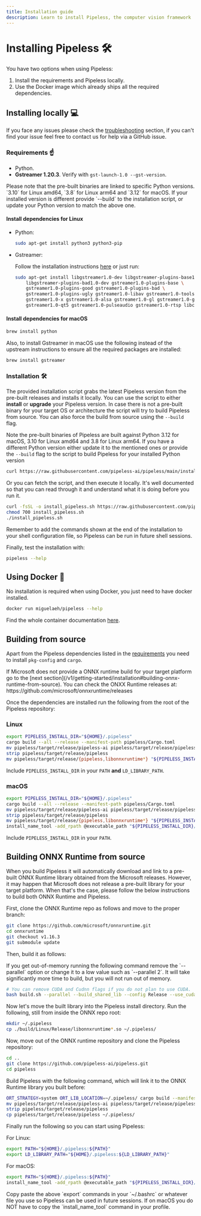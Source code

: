 ```yaml
---
title: Installation guide
description: Learn to install Pipeless, the computer vision framework
---
```


# Installing Pipeless 🛠️


You have two options when using Pipeless:

1. Install the requirements and Pipeless locally.
1. Use the Docker image which already ships all the required dependencies.

## Installing locally 💻

If you face any issues please check the [troubleshooting](https://www.pipeless.ai/docs/v1/troubleshooting) section, if you can't find your issue feel free to contact us for help via a GitHub issue.

### Requirements ☝️

* Python.
* **Gstreamer 1.20.3**. Verify with `gst-launch-1.0 --gst-version`.

<Callout>
Please note that the pre-built binaries are linked to specific Python versions. `3.10` for Linux amd64, `3.8` for Linux arm64 and `3.12` for macOS.
If your installed version is different provide `--build` to the installation script, or update your Python version to match the above one.
</Callout>

#### Install dependencies for Linux

* Python:

    ```bash copy
    sudo apt-get install python3 python3-pip
    ```

* Gstreamer:

    Follow the installation instructions [here](https://gstreamer.freedesktop.org/documentation/installing/index.html?gi-language=python) or just run:

    ```bash copy
    sudo apt-get install libgstreamer1.0-dev libgstreamer-plugins-base1.0-dev \
        libgstreamer-plugins-bad1.0-dev gstreamer1.0-plugins-base \
        gstreamer1.0-plugins-good gstreamer1.0-plugins-bad \
        gstreamer1.0-plugins-ugly gstreamer1.0-libav gstreamer1.0-tools \
        gstreamer1.0-x gstreamer1.0-alsa gstreamer1.0-gl gstreamer1.0-gtk3 \
        gstreamer1.0-qt5 gstreamer1.0-pulseaudio gstreamer1.0-rtsp libcairo2-dev libgirepository1.0-dev
    ```

#### Install dependencies for macOS

```bash copy
brew install python
```

Also, to install Gstreamer in macOS use the following instead of the upstream instructions to ensure all the required packages are installed:

```bash copy
brew install gstreamer
```

### Installation 🛠️

The provided installation script grabs the latest Pipeless version from the pre-built releases and installs it locally. You can use the script to either **install** or **upgrade** your Pipeless version.
In case there is not a pre-built binary for your target OS or architecture the script will try to build Pipeless from source.
You can also force the build from source using the `--build` flag.

<Callout>Note the pre-built binaries of Pipeless are built against Python 3.12 for macOS, 3.10 for Linux amd64 and 3.8 for Linux arm64. If you have a different Python version either update it to the mentioned ones or provide the `--build` flag to the script to build Pipeless for your installed Python version</Callout>

```bash copy
curl https://raw.githubusercontent.com/pipeless-ai/pipeless/main/install.sh | bash
```

Or you can fetch the script, and then execute it locally. It's well documented so that you can read through it and understand what it is doing before you run it.

```bash copy
curl -fsSL -o install_pipeless.sh https://raw.githubusercontent.com/pipeless-ai/pipeless/main/install.sh
chmod 700 install_pipeless.sh
./install_pipeless.sh
```

<Callout>
Remember to add the commands shown at the end of the installation to your shell configuration file, so Pipeless can be run in future shell sessions.
</Callout>

Finally, test the installation with:

```bash copy
pipeless --help
```

## Using Docker 🐋

No installation is required when using Docker, you just need to have docker installed.

```bash copy
docker run miguelaeh/pipeless --help
```

Find the whole container documentation [here](/v1/container).

## Building from source

Apart from the Pipeless dependencies listed in the [requirements](#requirements) you need to install `pkg-config` and `cargo`.

<Callout>
If Microsoft does not provide a ONNX runtime build for your target platform go to
the [next section](/v1/getting-started/installation#building-onnx-runtime-from-source). You can check the
ONXX Runtime releases at: https://github.com/microsoft/onnxruntime/releases
</Callout>

Once the dependencies are installed run the following from the root of the Pipeless repository:

### Linux

```bash copy
export PIPELESS_INSTALL_DIR="${HOME}/.pipeless"
cargo build --all --release --manifest-path pipeless/Cargo.toml
mv pipeless/target/release/pipeless-ai pipeless/target/release/pipeless
strip pipeless/target/release/pipeless
mv pipeless/target/release/{pipeless,libonnxruntime*} "${PIPELESS_INSTALL_DIR}/"
```

Include `PIPELESS_INSTALL_DIR` in your `PATH` **and** `LD_LIBRARY_PATH`.

### macOS

```bash copy
export PIPELESS_INSTALL_DIR="${HOME}/.pipeless"
cargo build --all --release --manifest-path pipeless/Cargo.toml
mv pipeless/target/release/pipeless-ai pipeless/target/release/pipeless
strip pipeless/target/release/pipeless
mv pipeless/target/release/{pipeless,libonnxruntime*} "${PIPELESS_INSTALL_DIR}/"
install_name_tool -add_rpath @executable_path "${PIPELESS_INSTALL_DIR}/pipeless"
```

Include `PIPELESS_INSTALL_DIR` in your `PATH`.

## Building ONNX Runtime from source

When you build Pipeless it will automatically download and link to a pre-built ONNX Runtime library obtained from the Microsoft releases.
However, it may happen that Microsoft does not release a pre-built library for your target platform. When that's the case, please follow the below instructions to build both ONNX Runtime and Pipeless.

First, clone the ONNX Runtime repo as follows and move to the proper branch:

```bash copy
git clone https://github.com/microsoft/onnxruntime.git
cd onnxruntime
git checkout v1.16.3
git submodule update
```

Then, build it as follows:

<Callout>
If you get out-of-memory running the following command remove the `--parallel` option or change it to a low value such as `--parallel 2`. It will take significantly more time to build, but you will not run out of memory.
</Callout>

```bash copy
# You can remove CUDA and Cudnn flags if you do not plan to use CUDA.
bash build.sh --parallel --build_shared_lib --config Release --use_cuda --cuda_home /usr/local/cuda/ --cudnn_home /usr/lib/aarch64-linux-gnu/
```

Now let's move the built library into the Pipeless install directory. Run the following, still from inside the ONNX repo root:

```bash copy
mkdir ~/.pipeless
cp ./build/Linux/Release/libonnxruntime*.so ~/.pipeless/
```

Now, move out of the ONNX runtime repository and clone the Pipeless repository:

```bash copy
cd ..
git clone https://github.com/pipeless-ai/pipeless.git
cd pipeless
```

Build Pipeless with the following command, which will link it to the ONNX Runtime library you built before:

```bash copy
ORT_STRATEGY=system ORT_LIB_LOCATION=~/.pipeless/ cargo build --manifest-path pipeless/Cargo.toml --release
mv pipeless/target/release/pipeless-ai pipeless/target/release/pipeless
strip pipeless/target/release/pipeless
cp pipeless/target/release/pipeless ~/.pipeless/
```

Finally run the following so you can start using Pipeless:

For Linux:

```bash copy
export PATH="${HOME}/.pipeless:${PATH}"
export LD_LIBRARY_PATH="${HOME}/.pipeless:${LD_LIBRARY_PATH}"
```

For macOS:

```bash copy
export PATH="${HOME}/.pipeless:${PATH}"
install_name_tool -add_rpath @executable_path "${PIPELESS_INSTALL_DIR}/pipeless
```

<Callout>
Copy paste the above `export` commands in your `~/.bashrc` or whatever file you use so Pipeless can be used in future sessions. If on macOS you do NOT have to copy the `install_name_tool` command in your profile.
</Callout>
